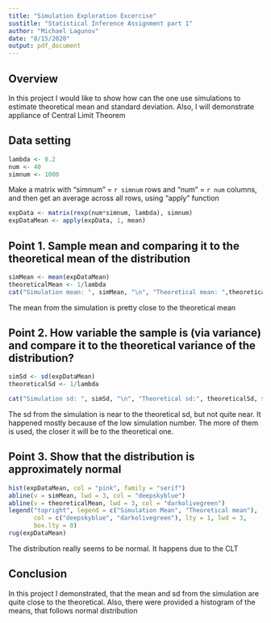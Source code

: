 ```yaml
---
title: "Simulation Exploration Excercise"
sustitle: "Statistical Inference Assignment part 1" 
author: "Michael Lagunov"
date: "8/15/2020"
output: pdf_document
---
```


## Overview

In this project I would like to show how can the one use simulations to estimate theoretical mean and standard deviation. Also, I will demonstrate appliance of Central Limit Theorem


## Data setting

```r
lambda <- 0.2
num <- 40
simnum <- 1000
```

Make a matrix with "simnum" = `r simnum` rows and "num" = `r num` columns, and then get an average across all rows, using "apply" function
```r
expData <- matrix(rexp(num*simnum, lambda), simnum)
expDataMean <- apply(expData, 1, mean)
```

## Point 1. Sample mean and comparing it to the theoretical mean of the distribution

```r
simMean <- mean(expDataMean)
theoreticalMean <- 1/lambda
cat("Simulation mean: ", simMean, "\n", "Theoretical mean: ",theoreticalMean, sep = "")

```
The mean from the simulation is pretty close to the theoretical mean

## Point 2. How variable the sample is (via variance) and compare it to the theoretical variance of the distribution?

```r
simSd <- sd(expDataMean)
theoreticalSd <- 1/lambda

cat("Simulation sd: ", simSd, "\n", "Theoretical sd:", theoreticalSd, sep = "")
```
The sd from the simulation is near to the theoretical sd, but not quite near. It  happened mostly because of the low simulation number. The more of them is used, the closer it will be to the theoretical one.

## Point 3. Show that the distribution is approximately normal

```r
hist(expDataMean, col = "pink", family = "serif")
abline(v = simMean, lwd = 3, col = "deepskyblue")
abline(v = theoreticalMean, lwd = 3, col = "darkolivegreen")
legend("topright", legend = c("Simulation Mean", "Theoretical mean"), 
       col = c("deepskyblue", "darkolivegreen"), lty = 1, lwd = 3,
       box.lty = 0)
rug(expDataMean)
```

The distribution really seems to be normal. It happens due to the CLT 


## Conclusion

In this project I demonstrated, that the mean and sd from the simulation are quite close to the theoretical. Also, there were provided a histogram of the means, that follows normal distribution